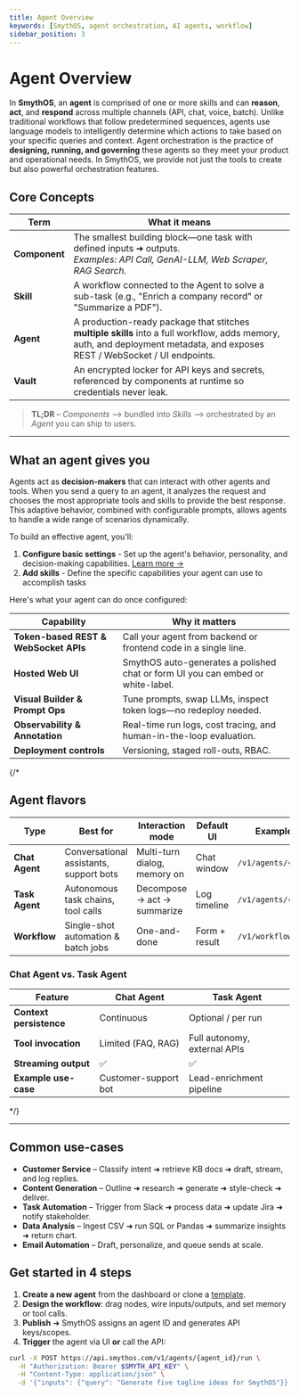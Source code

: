 ```yaml
---
title: Agent Overview
keywords: [SmythOS, agent orchestration, AI agents, workflow]
sidebar_position: 3
---
```


# Agent Overview

In **SmythOS**, an **agent** is comprised of one or more skills and can **reason**, **act**, and **respond** across multiple channels (API, chat, voice, batch). Unlike traditional workflows that follow predetermined sequences, agents use language models to intelligently determine which actions to take based on your specific queries and context. Agent orchestration is the practice of **designing, running, and governing** these agents so they meet your product and operational needs. In SmythOS, we provide not just the tools to create but also powerful orchestration features. 

## Core Concepts
| Term | What it means |
|------|--------------------------|
| **Component** | The smallest building block—one task with defined inputs ➜ outputs.<br/>_Examples: API Call, GenAI-LLM, Web Scraper, RAG Search._ |
| **Skill** | A workflow connected to the Agent to solve a sub-task (e.g., "Enrich a company record" or "Summarize a PDF"). |
| **Agent** | A production-ready package that stitches **multiple skills** into a full workflow, adds memory, auth, and deployment metadata, and exposes REST / WebSocket / UI endpoints. |
| **Vault** | An encrypted locker for API keys and secrets, referenced by components at runtime so credentials never leak. |

> **TL;DR** – *Components* ⟶ bundled into *Skills* ⟶ orchestrated by an *Agent* you can ship to users.

---

## What an agent gives you

Agents act as **decision-makers** that can interact with other agents and tools. When you send a query to an agent, it analyzes the request and chooses the most appropriate tools and skills to provide the best response. This adaptive behavior, combined with configurable prompts, allows agents to handle a wide range of scenarios dynamically.

To build an effective agent, you'll:

1. **Configure basic settings** - Set up the agent's behavior, personality, and decision-making capabilities. [Learn more →](/docs/agent-studio/manage-agents/overview)
2. **Add skills** - Define the specific capabilities your agent can use to accomplish tasks

Here's what your agent can do once configured:

| Capability | Why it matters |
|------------|----------------|
| **Token-based REST & WebSocket APIs** | Call your agent from backend or frontend code in a single line. |
| **Hosted Web UI** | SmythOS auto-generates a polished chat or form UI you can embed or white-label. |
| **Visual Builder & Prompt Ops** | Tune prompts, swap LLMs, inspect token logs—no redeploy needed. |
| **Observability & Annotation** | Real-time run logs, cost tracing, and human-in-the-loop evaluation. |
| **Deployment controls** | Versioning, staged roll-outs, RBAC.|

{/* 
## Agent flavors

| Type | Best for | Interaction mode | Default UI | Example Endpoint |
|------|----------|------------------|------------|------------------|
| **Chat Agent** | Conversational assistants, support bots | Multi-turn dialog, memory on | Chat window | `/v1/agents/{id}/chat` |
| **Task Agent** | Autonomous task chains, tool calls | Decompose → act → summarize | Log timeline | `/v1/agents/{id}/run` |
| **Workflow** | Single-shot automation & batch jobs | One-and-done | Form + result | `/v1/workflows/{id}/invoke` |

### Chat Agent vs. Task Agent

| Feature | Chat Agent | Task Agent |
|---------|-----------|-----------|
| **Context persistence** | Continuous | Optional / per run |
| **Tool invocation** | Limited (FAQ, RAG) | Full autonomy, external APIs |
| **Streaming output** | ✅ | ✅ |
| **Example use-case** | Customer-support bot | Lead-enrichment pipeline |
*/}

---
## Common use-cases

- **Customer Service** – Classify intent ➜ retrieve KB docs ➜ draft, stream, and log replies.  
- **Content Generation** – Outline ➜ research ➜ generate ➜ style-check ➜ deliver.  
- **Task Automation** – Trigger from Slack ➜ process data ➜ update Jira ➜ notify stakeholder.  
- **Data Analysis** – Ingest CSV ➜ run SQL or Pandas ➜ summarize insights ➜ return chart.  
- **Email Automation** – Draft, personalize, and queue sends at scale.


## Get started in 4 steps

1. **Create a new agent** from the dashboard or clone a [template](/docs/agent-templates/overview).  
2. **Design the workflow**: drag nodes, wire inputs/outputs, and set memory or tool calls.  
3. **Publish** ➜ SmythOS assigns an agent ID and generates API keys/scopes.  
4. **Trigger** the agent via UI **or** call the API:

```bash
curl -X POST https://api.smythos.com/v1/agents/{agent_id}/run \
  -H "Authorization: Bearer $SMYTH_API_KEY" \
  -H "Content-Type: application/json" \
  -d '{"inputs": {"query": "Generate five tagline ideas for SmythOS"}}'
